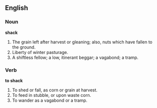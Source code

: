==English==

===Noun===

'''shack'''

#The grain left after harvest or gleaning; also, nuts which have fallen to the ground.
#Liberty of winter pasturage.
#A shiftless fellow; a low, itinerant beggar; a vagabond; a tramp.

===Verb===

'''to shack'''

#To shed or fall, as corn or grain at harvest.
#To feed in stubble, or upon waste corn.
#To wander as a vagabond or a tramp.